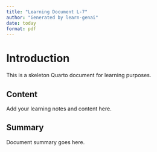 ```yaml
---
title: "Learning Document L-7"
author: "Generated by learn-genai"
date: today
format: pdf
---
```


# Introduction

This is a skeleton Quarto document for learning purposes.

## Content

Add your learning notes and content here.

## Summary

Document summary goes here.
